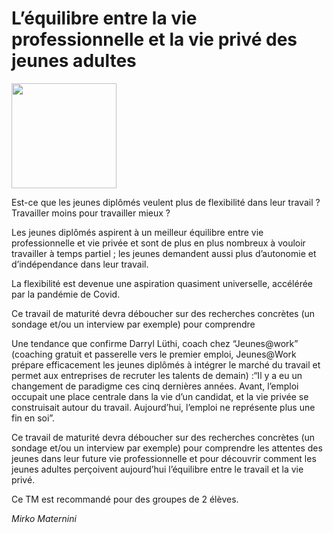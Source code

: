 # L'équilibre entre la vie professionnelle \linebreak et la vie privé des jeunes adultes

::: {.center data-latex=""}
![](images/equilibre-vie-professionnelle-prive-jeunes-adultes.jpg){height=12em}
:::

Est-ce que les jeunes diplômés veulent plus de flexibilité dans leur travail ? Travailler moins pour travailler mieux ?

Les jeunes diplômés aspirent à un meilleur équilibre entre vie professionnelle et vie privée et sont de plus en plus nombreux à vouloir travailler à temps partiel ; les jeunes demandent aussi plus d'autonomie et d'indépendance dans leur travail.

La flexibilité est devenue une aspiration quasiment universelle, accélérée par la pandémie de Covid.

Ce travail de maturité devra déboucher sur des recherches concrètes (un sondage et/ou un interview par exemple) pour comprendre

Une tendance que confirme Darryl Lüthi, coach chez "Jeunes@work" (coaching gratuit et passerelle vers le premier emploi, Jeunes@Work prépare efficacement les jeunes diplômés à intégrer le marché du travail et permet aux entreprises de recruter les talents de demain) :"Il y a eu un changement de paradigme ces cinq dernières années. Avant, l'emploi occupait une place centrale dans la vie d'un candidat, et la vie privée se construisait autour du travail. Aujourd'hui, l'emploi ne représente plus une fin en soi".

Ce travail de maturité devra déboucher sur des recherches concrètes (un sondage et/ou un interview par exemple) pour comprendre les attentes des jeunes dans leur future vie professionnelle et pour découvrir comment les jeunes adultes perçoivent aujourd'hui l'équilibre entre le travail et la vie privé.

Ce TM est recommandé pour des groupes de 2 élèves.
 

::: {.signature data-latex=""}
*Mirko Maternini*
:::
